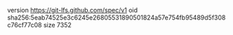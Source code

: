 version https://git-lfs.github.com/spec/v1
oid sha256:5eab74525e3c6245e26805531890501824a57e754fb95489d5f308c76cf77c08
size 7352
